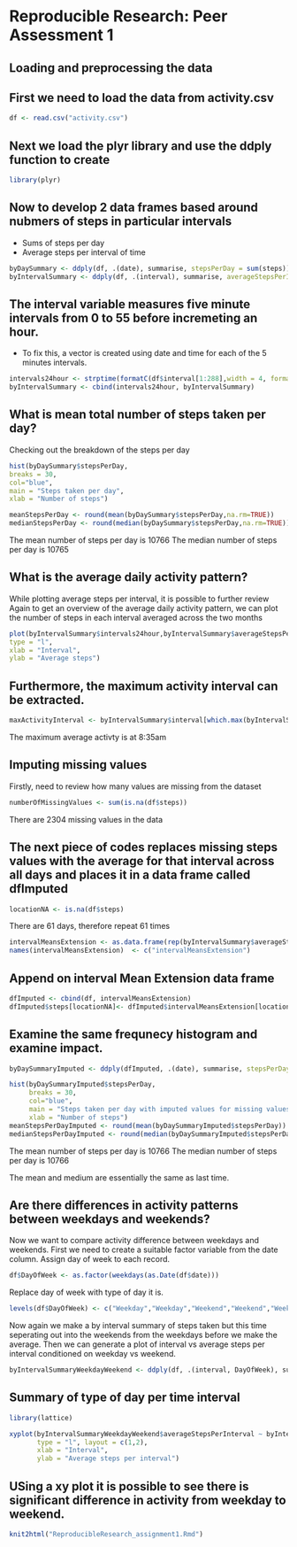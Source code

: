 # Reproducible Research: Peer Assessment 1


## Loading and preprocessing the data
## First we need to load the data from activity.csv 

```r
df <- read.csv("activity.csv")
```
## Next we load the plyr library and use the ddply function to create 

```r
library(plyr)
```
## Now to develop 2 data frames based around nubmers of steps in particular intervals
- Sums of steps per day
- Average steps per interval of time

```r
byDaySummary <- ddply(df, .(date), summarise, stepsPerDay = sum(steps))
byIntervalSummary <- ddply(df, .(interval), summarise, averageStepsPerInterval = mean(steps,na.rm=TRUE))
```



## The interval variable measures five minute intervals from 0 to 55 before incremeting an hour.
- To fix this, a vector is created using date and time for each of the 5 minutes intervals.

```r
intervals24hour <- strptime(formatC(df$interval[1:288],width = 4, format = "d", flag = "0"), "%H%M")
byIntervalSummary <- cbind(intervals24hour, byIntervalSummary)
```

## What is mean total number of steps taken per day?

Checking out the breakdown of the steps per day

```r
hist(byDaySummary$stepsPerDay,
breaks = 30,
col="blue",
main = "Steps taken per day",
xlab = "Number of steps")

meanStepsPerDay <- round(mean(byDaySummary$stepsPerDay,na.rm=TRUE))
medianStepsPerDay <- round(median(byDaySummary$stepsPerDay,na.rm=TRUE))
```



The mean number of steps per day is 10766
The median number of steps per day is 10765


## What is the average daily activity pattern?

While plotting average steps per interval, it is possible to further review Again to get an overview of the average daily activity pattern, we can plot the number of steps in each interval averaged across the two months

```r
plot(byIntervalSummary$intervals24hour,byIntervalSummary$averageStepsPerInterval,
type = "l",  
xlab = "Interval",  
ylab = "Average steps")
```

## Furthermore, the maximum activity interval can be extracted. 

```r
maxActivityInterval <- byIntervalSummary$interval[which.max(byIntervalSummary$averageStepsPerInterval)]
```
The maximum average activty is at 8:35am


## Imputing missing values

Firstly, need to review how many values are missing from the dataset

```r
numberOfMissingValues <- sum(is.na(df$steps))
```

There are 2304 missing values in the data


## The next piece of codes replaces missing steps values with the average for that interval across all days and places it in a data frame called dfImputed

```r
locationNA <- is.na(df$steps)
```
There are 61 days, therefore repeat 61 times
```r
intervalMeansExtension <- as.data.frame(rep(byIntervalSummary$averageStepsPerInterval, times = 61)) 
names(intervalMeansExtension)  <- c("intervalMeansExtension")
```

## Append on interval Mean Extension data frame
```r
dfImputed <- cbind(df, intervalMeansExtension)
dfImputed$steps[locationNA]<- dfImputed$intervalMeansExtension[locationNA]
```

## Examine the same frequnecy histogram and examine impact.

```r
byDaySummaryImputed <- ddply(dfImputed, .(date), summarise, stepsPerDay = sum(steps,na.rm=TRUE))
```

```r
hist(byDaySummaryImputed$stepsPerDay,
     breaks = 30,
     col="blue",
     main = "Steps taken per day with imputed values for missing values",
     xlab = "Number of steps")
meanStepsPerDayImputed <- round(mean(byDaySummaryImputed$stepsPerDay))
medianStepsPerDayImputed <- round(median(byDaySummaryImputed$stepsPerDay))
```

The mean number of steps per day is 10766
The median number of steps per day is 10766

The mean and medium are essentially the same as last time.

## Are there differences in activity patterns between weekdays and weekends?

Now we want to compare activity difference between weekdays and weekends. First we need to create a suitable factor variable from the date column.
Assign day of week to each record.

```r
df$DayOfWeek <- as.factor(weekdays(as.Date(df$date)))
```
Replace day of week with type of day it is.
```r
levels(df$DayOfWeek) <- c("Weekday","Weekday","Weekend","Weekend","Weekday","Weekday","Weekday")
```
Now again we make a by interval summary of steps taken but this time seperating out into the weekends from the weekdays before we make the average.
Then we can generate a plot of interval vs average steps per interval conditioned on weekday vs weekend.

```r
byIntervalSummaryWeekdayWeekend <- ddply(df, .(interval, DayOfWeek), summarise, averageStepsPerInterval = mean(steps, na.rm=TRUE))
```

## Summary of type of day per time interval

```r
library(lattice)
```

```r
xyplot(byIntervalSummaryWeekdayWeekend$averageStepsPerInterval ~ byIntervalSummaryWeekdayWeekend$interval | byIntervalSummaryWeekdayWeekend$DayOfWeek,
       type = "l", layout = c(1,2),
       xlab = "Interval",
       ylab = "Average steps per interval")
```

## USing a xy plot it is possible to see there is significant difference in activity from weekday to weekend.
```r
knit2html("ReproducibleResearch_assignment1.Rmd")
```
